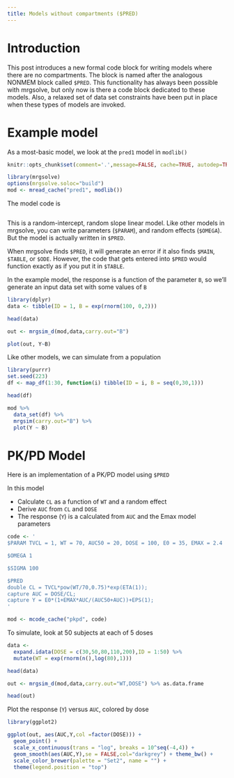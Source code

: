```yaml
---
title: Models without compartments ($PRED)
---
```



# Introduction
This post introduces a new formal code block for writing models
where there are no compartments.  The block is named after the 
analogous NONMEM block called `$PRED`.  This functionality 
has always been possible with mrgsolve, but only now is there a 
code block dedicated to these models. Also, a relaxed set of 
data set constraints have been put in place when these types of 
models are invoked. 

# Example model

As a most-basic model, we look at the `pred1` model in `modlib()`

```r
knitr::opts_chunk$set(comment='.',message=FALSE, cache=TRUE, autodep=TRUE)
```


```r
library(mrgsolve)
options(mrgsolve.soloc="build")
mod <- mread_cache("pred1", modlib())
```


The model code is
```c

```


This is a random-intercept, random slope linear model.  Like other 
models in mrgsolve, you can write parameters (`$PARAM`), and 
random effects (`$OMEGA`).  But the model is actually written in `$PRED`.  

When mrgsolve finds `$PRED`, it will generate an error if it also finds
`$MAIN`, `$TABLE`, or `$ODE`.  However, the code that gets entered into
`$PRED` would function exactly as if you put it in `$TABLE`.

In the example model, the response is a function of the parameter `B`, 
so we'll generate an input data set with some values of `B`

```r
library(dplyr)
data <- tibble(ID = 1, B = exp(rnorm(100, 0,2)))

head(data)
```

```r
out <- mrgsim_d(mod,data,carry.out="B")

plot(out, Y~B)
```


Like other models, we can simulate from a population

```r
library(purrr)
set.seed(223)
df <- map_df(1:30, function(i) tibble(ID = i, B = seq(0,30,1)))

head(df)

mod %>% 
  data_set(df) %>% 
  mrgsim(carry.out="B") %>%
  plot(Y ~ B)
```


# PK/PD Model

Here is an implementation of a PK/PD model using `$PRED`

In this model

- Calculate `CL` as a function of `WT` and a random effect
- Derive `AUC` from `CL` and `DOSE` 
- The response (`Y`) is a calculated from `AUC` and the Emax 
  model parameters

```r
code <- '
$PARAM TVCL = 1, WT = 70, AUC50 = 20, DOSE = 100, E0 = 35, EMAX = 2.4

$OMEGA 1

$SIGMA 100

$PRED
double CL = TVCL*pow(WT/70,0.75)*exp(ETA(1));
capture AUC = DOSE/CL;
capture Y = E0*(1+EMAX*AUC/(AUC50+AUC))+EPS(1);
'
```


```r
mod <- mcode_cache("pkpd", code)
```

To simulate, look at 50 subjects at each of 5 doses
```r
data <- 
  expand.idata(DOSE = c(30,50,80,110,200),ID = 1:50) %>% 
  mutate(WT = exp(rnorm(n(),log(80),1)))

head(data)
```

```r
out <- mrgsim_d(mod,data,carry.out="WT,DOSE") %>% as.data.frame

head(out)
```


Plot the response (`Y`) versus `AUC`, colored by dose
```r
library(ggplot2)

ggplot(out, aes(AUC,Y,col =factor(DOSE))) + 
  geom_point() + 
  scale_x_continuous(trans = "log", breaks = 10^seq(-4,4)) + 
  geom_smooth(aes(AUC,Y),se = FALSE,col="darkgrey") + theme_bw() + 
  scale_color_brewer(palette = "Set2", name = "") + 
  theme(legend.position = "top")
```

